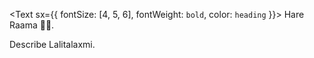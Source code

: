 <Text sx={{ fontSize: [4, 5, 6], fontWeight: `bold`, color: `heading` }}>
  Hare Raama 🙏🏻.
</Text>

<!-- I'm Lupin - Hogwarts, Great Britain. I recently published a book called [Those nasty Dementors](https://www.lekoarts.de).
It teaches everything you need to know about defending against Dementors. -->
Describe Lalitalaxmi.